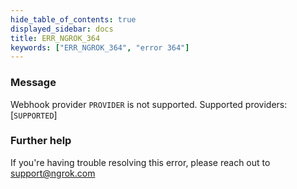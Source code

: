 ```yaml
---
hide_table_of_contents: true
displayed_sidebar: docs
title: ERR_NGROK_364
keywords: ["ERR_NGROK_364", "error 364"]
---
```


### Message

Webhook provider `PROVIDER` is not supported. Supported providers: [`SUPPORTED`]

### Further help

If you're having trouble resolving this error, please reach out to [support@ngrok.com](mailto:support@ngrok.com?subject=Help%20with%20ERR_NGROK_364)
